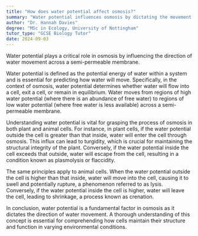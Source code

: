 ```yaml
---
title: "How does water potential affect osmosis?"
summary: "Water potential influences osmosis by dictating the movement direction of water through a semi-permeable membrane, impacting cellular processes and overall fluid balance in biological systems."
author: "Dr. Hannah Davies"
degree: "MSc in Ecology, University of Nottingham"
tutor_type: "GCSE Biology Tutor"
date: 2024-09-03
---
```


Water potential plays a critical role in osmosis by influencing the direction of water movement across a semi-permeable membrane.

Water potential is defined as the potential energy of water within a system and is essential for predicting how water will move. Specifically, in the context of osmosis, water potential determines whether water will flow into a cell, exit a cell, or remain in equilibrium. Water moves from regions of high water potential (where there is an abundance of free water) to regions of low water potential (where free water is less available) across a semi-permeable membrane.

Understanding water potential is vital for grasping the process of osmosis in both plant and animal cells. For instance, in plant cells, if the water potential outside the cell is greater than that inside, water will enter the cell through osmosis. This influx can lead to turgidity, which is crucial for maintaining the structural integrity of the plant. Conversely, if the water potential inside the cell exceeds that outside, water will escape from the cell, resulting in a condition known as plasmolysis or flaccidity.

The same principles apply to animal cells. When the water potential outside the cell is higher than that inside, water will move into the cell, causing it to swell and potentially rupture, a phenomenon referred to as lysis. Conversely, if the water potential inside the cell is higher, water will leave the cell, leading to shrinkage, a process known as crenation.

In conclusion, water potential is a fundamental factor in osmosis as it dictates the direction of water movement. A thorough understanding of this concept is essential for comprehending how cells maintain their structure and function in varying environmental conditions.
    